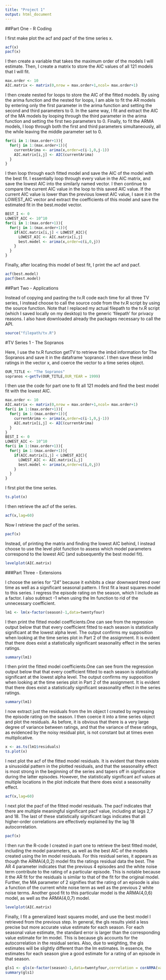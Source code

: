 ```yaml
---
title: "Project 1"
output: html_document
---
```


##Part One - R Coding

I first make plot the acf and pacf of the time series x.
```r
acf(x)
pacf(x)
```

I then create a variable that takes the maximum order of the models I will estimate. Then, I create a matrix to store the AIC values of all 121 models that I will fit.

```r
max.order <- 10
AIC.matrix <- matrix(0,nrow = max.order+1,ncol= max.order+1)
```

I then create nested for loops to store the AIC of the fitted models. By using the arima function and the nested for loops, I am able to fit the AR models by entering only the first parameter in the arima function and setting the second and third parameters to 0. In the same way, I fit and extract the AIC of the MA models by looping through the third parameter in the arima function and setting the first two parameters to 0. Finally, to fit the ARMA models, I loop through both the first and third parameters simultaneously, all the while leaving the middle parameter set to 0.


```r
for(i in 1:(max.order+1)){
  for(j in 1:(max.order+1)){
    currentArima <- arima(x,order=c(i-1,0,j-1))
    AIC.matrix[i,j] <- AIC(currentArima) 
  }
}
```

I then loop through each fitted model and save the AIC of the model with the best fit. I essentially loop through every value in the AIC matrix, and save the lowest AIC into the similarly named vector. I then continue to compare the current AIC value in the loop to this saved AIC value. If the current AIC value is lower than the previous lowest AIC value, I save it in the LOWEST_AIC vector and extract the coefficients of this model and save the estimated fit in the best.model vector.

```r
BEST_I <- 0
LOWEST_AIC <- 10^10
for(i in 1:(max.order+1)){
  for(j in 1:(max.order+1)){
    if(AIC.matrix[i,j] < LOWEST_AIC){
      LOWEST_AIC <- AIC.matrix[i,j]
      best.model <- arima(x,order=c(i,0,j))
    }
  }
}
```

Finally, after locating this model of best fit, I print the acf and pacf.

```r
acf(best.model)
pacf(best.model)
```

##Part Two - Applications

Instead of copying and pasting the tv.R code each time for all three TV series, I instead choose to call the source code from the tv.R script by using the source function. Note that I replaced my actual filepath to the tv.R script (which I saved locally on my desktop) to the generic 'filepath' for privacy reasons. I also have downloaded already the packages necessary to call the API.

```r
source("filepath/tv.R")
```

#TV Series 1 - The Sopranos

Here, I use the tv.R function getTV to retrieve the imbd information for The Sopranos and save it in the dataframe 'sopranos'. I then save these imbd ratings in the vector x, and coerce the vector to a time series object.

```r
OUR_TITLE <- "The Sopranos"
sopranos <-getTv(OUR_TITLE,OUR_YEAR = 1999)
```

I then use the code for part one to fit all 121 models and find the best model fit with the lowest AIC.

```r
max.order <- 10
AIC.matrix <- matrix(0,nrow = max.order+1,ncol= max.order+1)
for(i in 1:(max.order+1)){
  for(j in 1:(max.order+1)){
    currentArima <- arima(x,order=c(i-1,0,j-1))
    AIC.matrix[i,j] <- AIC(currentArima) 
  }
}
BEST_I <- 0
LOWEST_AIC <- 10^10
for(i in 1:(max.order+1)){
  for(j in 1:(max.order+1)){
    if(AIC.matrix[i,j] < LOWEST_AIC){
      LOWEST_AIC <- AIC.matrix[i,j]
      best.model <- arima(x,order=c(i,0,j))
    }
  }
}
```

I first plot the time series.

```r
ts.plot(x)
```

I then retrieve the acf of the series.

```r
acf(x,lag=60)
```

Now I retrieve the pacf of the series.

```r
pacf(x)
```

Instead, of printing the matrix and finding the lowest AIC behind, I instead choose to use the level plot function to assess which model parameters correspond to the lowest AIC (and subsequently the best model fit).

```r
levelplot(AIC.matrix)
```

###Part Three - Extensions

I choose the series for "24" because it exhibits a clear downward trend over time as well as a significant seasonal pattern. I first fit a least squares model to this series. I regress the episode rating on the season, which I include as a factor. I also subtract -1 when using the lm function to rid of the unnecessary coefficient.

```r
lm1 <- lm(x~factor(season)-1,data=twentyfour)
```

I then print the fitted model coefficients.One can see from the regression output below that that every coefficient fitted to each season is statistically significant at the lowest alpha level. The output confirms my supposition when looking at the time series plot in Part 2 of the assignment. It is evident that there does exist a statistically significant seasonality effect in the series ratings.

```r
summary(lm1)
```

I then print the fitted model coefficients.One can see from the regression output below that that every coefficient fitted to each season is statistically significant at the lowest alpha level. The output confirms my supposition when looking at the time series plot in Part 2 of the assignment. It is evident that there does exist a statistically significant seasonality effect in the series ratings.

```r
summary(lm1)
```


I now extract just the residuals from the lm object I created by regressing the episode rating on the season. I then coerce it into a time series object and plot the residuals. As before, it is obvious that there is a very large degree of variance between ratings, and that the variance of these ratings, as evidenced by the noisy residual plot, is not constant but at times even multiplicative.

```r
x <- as.ts(lm1$residuals)
ts.plot(x)
```


I next plot the acf of the fitted model residuals. It is evident that there exists a sinusoidal pattern in the plotted residuals, and that the seasonality effect is most strong in the beginning of the series and tapers off in significance during the latter episodes. However, the statistically significant acf values at multiple locations in the plot indicate that there does exist a seasonality effect.


```r
acf(x,lag=60)
```

I next plot the pacf of the fitted model residuals. The pacf indicates that there are multiple meaningful significant pacf value, including at lags 2,7 and 18. The last of these statistically significant lags indicates that all higher-order correlations are effectively explained by the lag 18 autocorrelation. 


```r
pacf(x)

```

I then run the R-code I created in part one to retrieve the best fitted model, including the model parameters, as well as the best AIC of the models created using the lm model residuals. For this residual series, it appears as though the ARMA(4,0,2) model fits the ratings residual data the best. The AR 4 parameter indicates that the previous 4 episodes and the white noise term contribute to the rating of a particular episode. This is notable because it the AR fit for the residuals is similar to that of the fit for the original model. Further, the MA parameter of 2 signifies that the rating of an episode is also a function of the current white noise term as well as the previous 2 white noise terms. Another good fit to this particular model is the ARMA(4,0,6) model, as well as the ARMA(4,0,7) model. 

```r
levelplot(AIC.matrix)
```

Finally, I fit a generalized least squares model, and use the best model I retrieved from the previous step. In general, the gls results yield a less precise but more accurate value estimate for each season. For each seasonal value estimate, the standard error is larger than the corresponding value estimate for lm model. This is because gls accounts for the autocorrelation in the residual series. Also, due to weighting, the gls estimates will be slightly different than the lm estimates. In essence, the estimates for each season give a good estimate for a rating of an episode in that season.

```r
gls1 <- gls(x~factor(season)-1,data=twentyfour,correlation = corARMA(value = coef(best.model)[1:6],p=4,q=2))
summary(gls1)
```




